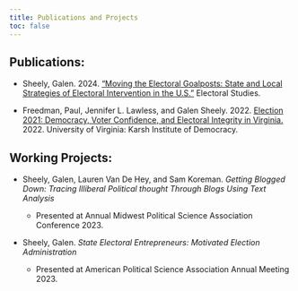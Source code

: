 ```yaml
---
title: Publications and Projects
toc: false
---
```


## Publications:

-   Sheely, Galen. 2024. [“Moving the Electoral Goalposts: State and Local Strategies of Electoral Intervention in the U.S.”](https://www.dropbox.com/scl/fi/h3sm3p7s7mrbgml4vf2rq/GMS_EM-WP_Manuscript-Revised.pdf?rlkey=5vv3e3h7w9r0ifw21ywvocp1z&dl=0) Electoral Studies.

-   Freedman, Paul, Jennifer L. Lawless, and Galen Sheely. 2022. [Election 2021: Democracy, Voter Confidence, and Electoral Integrity in Virginia.](https://www.dropbox.com/scl/fi/llka8yuzkud6fgxb6s4sz/Election-2021-Report_Final-KARSH.pdf?rlkey=b3xd4z4o0nsxy0f0nr3uijklr&dl=0) 2022. University of Virginia: Karsh Institute of Democracy.

## Working Projects:

-   Sheely, Galen, Lauren Van De Hey, and Sam Koreman. *Getting Blogged Down: Tracing Illiberal Political thought Through Blogs Using Text Analysis*

    -   Presented at Annual Midwest Political Science Association Conference 2023.

-   Sheely, Galen. *State Electoral Entrepreneurs: Motivated Election Administration*

    -   Presented at American Political Science Association Annual Meeting 2023.
